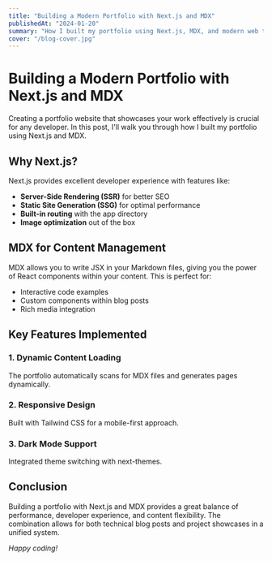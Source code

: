 ```yaml
---
title: "Building a Modern Portfolio with Next.js and MDX"
publishedAt: "2024-01-20"
summary: "How I built my portfolio using Next.js, MDX, and modern web technologies"
cover: "/blog-cover.jpg"
---
```


# Building a Modern Portfolio with Next.js and MDX

Creating a portfolio website that showcases your work effectively is crucial for any developer. In this post, I'll walk you through how I built my portfolio using Next.js and MDX.

## Why Next.js?

Next.js provides excellent developer experience with features like:

- **Server-Side Rendering (SSR)** for better SEO
- **Static Site Generation (SSG)** for optimal performance
- **Built-in routing** with the app directory
- **Image optimization** out of the box

## MDX for Content Management

MDX allows you to write JSX in your Markdown files, giving you the power of React components within your content. This is perfect for:

- Interactive code examples
- Custom components within blog posts
- Rich media integration

## Key Features Implemented

### 1. Dynamic Content Loading
The portfolio automatically scans for MDX files and generates pages dynamically.

### 2. Responsive Design
Built with Tailwind CSS for a mobile-first approach.

### 3. Dark Mode Support
Integrated theme switching with next-themes.

## Conclusion

Building a portfolio with Next.js and MDX provides a great balance of performance, developer experience, and content flexibility. The combination allows for both technical blog posts and project showcases in a unified system.

*Happy coding!*